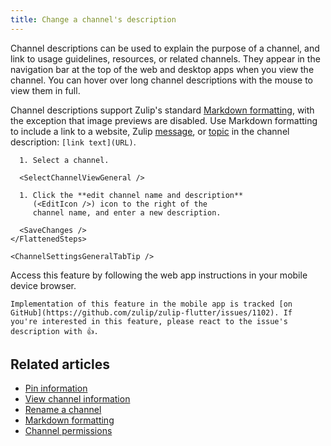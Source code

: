 ```yaml
---
title: Change a channel's description
---
```



Channel descriptions can be used to explain the purpose of a channel, and link
to usage guidelines, resources, or related channels. They appear in the
navigation bar at the top of the web and desktop apps when you view the channel.
You can hover over long channel descriptions with the mouse to view them in
full.

Channel descriptions support Zulip's standard [Markdown
formatting][markdown-formatting], with the exception that image previews are
disabled. Use Markdown formatting to include a link to a website, Zulip
[message][message-link], or [topic][topic-link] in the channel description:
`[link text](URL)`.

<Tabs>
  <TabItem label="Desktop/Web">
    <FlattenedSteps>
      <NavigationSteps target="relative/channel/all" />

      1. Select a channel.

      <SelectChannelViewGeneral />

      1. Click the **edit channel name and description**
         (<EditIcon />) icon to the right of the
         channel name, and enter a new description.

      <SaveChanges />
    </FlattenedSteps>

    <ChannelSettingsGeneralTabTip />
  </TabItem>

  <TabItem label="Mobile">
    Access this feature by following the web app instructions in your
    mobile device browser.

    Implementation of this feature in the mobile app is tracked [on
    GitHub](https://github.com/zulip/zulip-flutter/issues/1102). If
    you're interested in this feature, please react to the issue's
    description with 👍.
  </TabItem>
</Tabs>

<AutomatedNoticeChannelEvent />

## Related articles

* [Pin information](/help/pin-information)
* [View channel information](/help/view-channel-information)
* [Rename a channel](/help/rename-a-channel)
* [Markdown formatting][markdown-formatting]
* [Channel permissions](/help/channel-permissions)

[markdown-formatting]: /help/format-your-message-using-markdown

[message-link]: /help/link-to-a-message-or-conversation#get-a-link-to-a-specific-message

[topic-link]: /help/link-to-a-message-or-conversation#get-a-link-to-a-specific-topic
